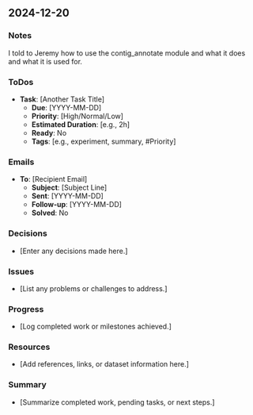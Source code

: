 ## 2024-12-20

### Notes
I told to Jeremy how to use the contig_annotate module and what it does and what it is used for.

### ToDos
- **Task**: [Another Task Title]
  - **Due**: [YYYY-MM-DD]
  - **Priority**: [High/Normal/Low]
  - **Estimated Duration**: [e.g., 2h]
  - **Ready**: No
  - **Tags**: [e.g., experiment, summary, #Priority]

### Emails
- **To**: [Recipient Email]
  - **Subject**: [Subject Line]
  - **Sent**: [YYYY-MM-DD]
  - **Follow-up**: [YYYY-MM-DD]
  - **Solved**: No

### Decisions
- [Enter any decisions made here.]

### Issues
- [List any problems or challenges to address.]

### Progress
- [Log completed work or milestones achieved.]

### Resources
- [Add references, links, or dataset information here.]

### Summary
- [Summarize completed work, pending tasks, or next steps.]

